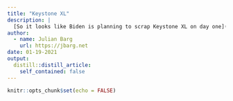 ```yaml
---
title: "Keystone XL"
description: |
  [So it looks like Biden is planning to scrap Keystone XL on day one](https://www.politico.com/news/2021/01/17/biden-yank-keystone-pipeline-permit-460142). One the one hand obviously great news. On the other hand, it shows again what the whole ordeal had already proven so far. Whether or not a pipeline is constructed is not a process that is decided by scientific considerations. It depends mostly on political will. A funny side note is that TC Energy tried to preempt that move by announcing on Sunday that the pipeline would achieve net-zero emissions "across operations". Well, the emissions of **operating** a pipeline is not what we are concerned about... 
author:
  - name: Julian Barg
    url: https://jbarg.net
date: 01-19-2021
output:
  distill::distill_article:
    self_contained: false
---
```



```r
knitr::opts_chunk$set(echo = FALSE)
```

